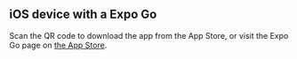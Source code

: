 
## iOS device with a Expo Go

Scan the QR code to download the app from the App Store, or visit the Expo Go page on [the App Store](https://itunes.apple.com/app/apple-store/id982107779).

<div className="p-4 rounded-lg border border-default inline-block">
  <QRCodeReact value="https://itunes.apple.com/app/apple-store/id982107779" size={228} />
</div>
